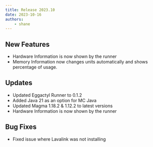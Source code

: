 ```yaml
---
title: Release 2023.10
date: 2023-10-16
authors:
    - shane
---
```


## New Features
- Hardware Information is now shown by the runner
- Memory Information now changes units automatically and shows percentage of usage.

## Updates
- Updated Eggactyl Runner to 0.1.2
- Added Java 21 as an option for MC Java
- Updated Magma 1.18.2 & 1.12.2 to latest versions
- Hardware Information is now shown by the runner

## Bug Fixes
- Fixed issue where Lavalink was not installing
